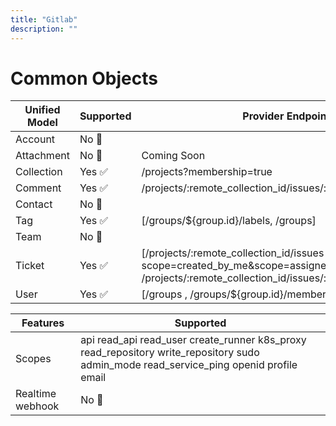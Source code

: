 ```yaml
---
title: "Gitlab"
description: ""
---
```


# Common Objects

 
| Unified Model | Supported                           | Provider Endpoints                           |
| -------- | ------------------------------------- | ------------------------------------- |
| Account      | No 🚫 |  |
| Attachment      | No 🚫  | Coming Soon |
| Collection   | Yes ✅ | /projects?membership=true | 
| Comment   | Yes ✅| /projects/:remote_collection_id/issues/:remote_ticket_id/notes | 
| Contact   | No 🚫|  |
| Tag   | Yes ✅|  [/groups/${group.id}/labels, /groups] | 
| Team   | No 🚫|  | 
| Ticket   | Yes ✅ | [/projects/:remote_collection_id/issues , /issues?scope=created_by_me&scope=assigned_to_me , /projects/:remote_collection_id/issues/:remote_ticket_id/notes]  |
| User   | Yes ✅| [/groups , /groups/${group.id}/members] |



| Features | Supported                           |
| -------- | ------------------------------------- |
| Scopes     |api read_api read_user create_runner k8s_proxy read_repository write_repository sudo admin_mode read_service_ping openid profile email|
| Realtime webhook     | No 🚫|